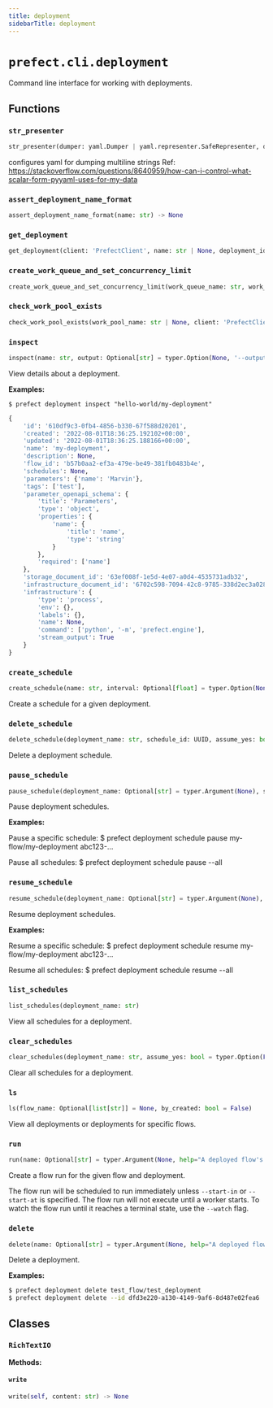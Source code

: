 ```yaml
---
title: deployment
sidebarTitle: deployment
---
```


# `prefect.cli.deployment`



Command line interface for working with deployments.


## Functions

### `str_presenter` <sup><a href="https://github.com/PrefectHQ/prefect/blob/main/src/prefect/cli/deployment.py#L65" target="_blank"><Icon icon="github" style="width: 14px; height: 14px;" /></a></sup>

```python
str_presenter(dumper: yaml.Dumper | yaml.representer.SafeRepresenter, data: str) -> yaml.ScalarNode
```


configures yaml for dumping multiline strings
Ref: https://stackoverflow.com/questions/8640959/how-can-i-control-what-scalar-form-pyyaml-uses-for-my-data


### `assert_deployment_name_format` <sup><a href="https://github.com/PrefectHQ/prefect/blob/main/src/prefect/cli/deployment.py#L91" target="_blank"><Icon icon="github" style="width: 14px; height: 14px;" /></a></sup>

```python
assert_deployment_name_format(name: str) -> None
```

### `get_deployment` <sup><a href="https://github.com/PrefectHQ/prefect/blob/main/src/prefect/cli/deployment.py#L98" target="_blank"><Icon icon="github" style="width: 14px; height: 14px;" /></a></sup>

```python
get_deployment(client: 'PrefectClient', name: str | None, deployment_id: str | None) -> DeploymentResponse
```

### `create_work_queue_and_set_concurrency_limit` <sup><a href="https://github.com/PrefectHQ/prefect/blob/main/src/prefect/cli/deployment.py#L119" target="_blank"><Icon icon="github" style="width: 14px; height: 14px;" /></a></sup>

```python
create_work_queue_and_set_concurrency_limit(work_queue_name: str, work_pool_name: str | None, work_queue_concurrency: int | None) -> None
```

### `check_work_pool_exists` <sup><a href="https://github.com/PrefectHQ/prefect/blob/main/src/prefect/cli/deployment.py#L189" target="_blank"><Icon icon="github" style="width: 14px; height: 14px;" /></a></sup>

```python
check_work_pool_exists(work_pool_name: str | None, client: 'PrefectClient | None' = None)
```

### `inspect` <sup><a href="https://github.com/PrefectHQ/prefect/blob/main/src/prefect/cli/deployment.py#L224" target="_blank"><Icon icon="github" style="width: 14px; height: 14px;" /></a></sup>

```python
inspect(name: str, output: Optional[str] = typer.Option(None, '--output', '-o', help='Specify an output format. Currently supports: json'))
```


View details about a deployment.

**Examples:**

`$ prefect deployment inspect "hello-world/my-deployment"`

```python
{
    'id': '610df9c3-0fb4-4856-b330-67f588d20201',
    'created': '2022-08-01T18:36:25.192102+00:00',
    'updated': '2022-08-01T18:36:25.188166+00:00',
    'name': 'my-deployment',
    'description': None,
    'flow_id': 'b57b0aa2-ef3a-479e-be49-381fb0483b4e',
    'schedules': None,
    'parameters': {'name': 'Marvin'},
    'tags': ['test'],
    'parameter_openapi_schema': {
        'title': 'Parameters',
        'type': 'object',
        'properties': {
            'name': {
                'title': 'name',
                'type': 'string'
            }
        },
        'required': ['name']
    },
    'storage_document_id': '63ef008f-1e5d-4e07-a0d4-4535731adb32',
    'infrastructure_document_id': '6702c598-7094-42c8-9785-338d2ec3a028',
    'infrastructure': {
        'type': 'process',
        'env': {},
        'labels': {},
        'name': None,
        'command': ['python', '-m', 'prefect.engine'],
        'stream_output': True
    }
}
```


### `create_schedule` <sup><a href="https://github.com/PrefectHQ/prefect/blob/main/src/prefect/cli/deployment.py#L311" target="_blank"><Icon icon="github" style="width: 14px; height: 14px;" /></a></sup>

```python
create_schedule(name: str, interval: Optional[float] = typer.Option(None, '--interval', help='An interval to schedule on, specified in seconds', min=0.0001), interval_anchor: Optional[str] = typer.Option(None, '--anchor-date', help='The anchor date for an interval schedule'), rrule_string: Optional[str] = typer.Option(None, '--rrule', help='Deployment schedule rrule string'), cron_string: Optional[str] = typer.Option(None, '--cron', help='Deployment schedule cron string'), cron_day_or: bool = typer.Option(True, '--day_or', help='Control how croniter handles `day` and `day_of_week` entries'), timezone: Optional[str] = typer.Option(None, '--timezone', help="Deployment schedule timezone string e.g. 'America/New_York'"), active: bool = typer.Option(True, '--active', help='Whether the schedule is active. Defaults to True.'), replace: Optional[bool] = typer.Option(False, '--replace', help="Replace the deployment's current schedule(s) with this new schedule."), assume_yes: Optional[bool] = typer.Option(False, '--accept-yes', '-y', help='Accept the confirmation prompt without prompting'))
```


Create a schedule for a given deployment.


### `delete_schedule` <sup><a href="https://github.com/PrefectHQ/prefect/blob/main/src/prefect/cli/deployment.py#L470" target="_blank"><Icon icon="github" style="width: 14px; height: 14px;" /></a></sup>

```python
delete_schedule(deployment_name: str, schedule_id: UUID, assume_yes: bool = typer.Option(False, '--accept-yes', '-y', help='Accept the confirmation prompt without prompting'))
```


Delete a deployment schedule.


### `pause_schedule` <sup><a href="https://github.com/PrefectHQ/prefect/blob/main/src/prefect/cli/deployment.py#L638" target="_blank"><Icon icon="github" style="width: 14px; height: 14px;" /></a></sup>

```python
pause_schedule(deployment_name: Optional[str] = typer.Argument(None), schedule_id: Optional[UUID] = typer.Argument(None), _all: bool = typer.Option(False, '--all', help='Pause all deployment schedules'))
```


Pause deployment schedules.

**Examples:**

Pause a specific schedule:
    $ prefect deployment schedule pause my-flow/my-deployment abc123-...

Pause all schedules:
    $ prefect deployment schedule pause --all


### `resume_schedule` <sup><a href="https://github.com/PrefectHQ/prefect/blob/main/src/prefect/cli/deployment.py#L659" target="_blank"><Icon icon="github" style="width: 14px; height: 14px;" /></a></sup>

```python
resume_schedule(deployment_name: Optional[str] = typer.Argument(None), schedule_id: Optional[UUID] = typer.Argument(None), _all: bool = typer.Option(False, '--all', help='Resume all deployment schedules'))
```


Resume deployment schedules.

**Examples:**

Resume a specific schedule:
    $ prefect deployment schedule resume my-flow/my-deployment abc123-...

Resume all schedules:
    $ prefect deployment schedule resume --all


### `list_schedules` <sup><a href="https://github.com/PrefectHQ/prefect/blob/main/src/prefect/cli/deployment.py#L680" target="_blank"><Icon icon="github" style="width: 14px; height: 14px;" /></a></sup>

```python
list_schedules(deployment_name: str)
```


View all schedules for a deployment.


### `clear_schedules` <sup><a href="https://github.com/PrefectHQ/prefect/blob/main/src/prefect/cli/deployment.py#L723" target="_blank"><Icon icon="github" style="width: 14px; height: 14px;" /></a></sup>

```python
clear_schedules(deployment_name: str, assume_yes: bool = typer.Option(False, '--accept-yes', '-y', help='Accept the confirmation prompt without prompting'))
```


Clear all schedules for a deployment.


### `ls` <sup><a href="https://github.com/PrefectHQ/prefect/blob/main/src/prefect/cli/deployment.py#L760" target="_blank"><Icon icon="github" style="width: 14px; height: 14px;" /></a></sup>

```python
ls(flow_name: Optional[list[str]] = None, by_created: bool = False)
```


View all deployments or deployments for specific flows.


### `run` <sup><a href="https://github.com/PrefectHQ/prefect/blob/main/src/prefect/cli/deployment.py#L809" target="_blank"><Icon icon="github" style="width: 14px; height: 14px;" /></a></sup>

```python
run(name: Optional[str] = typer.Argument(None, help="A deployed flow's name: <FLOW_NAME>/<DEPLOYMENT_NAME>"), deployment_id: Optional[str] = typer.Option(None, '--id', help='A deployment id to search for if no name is given'), job_variables: list[str] = typer.Option(None, '-jv', '--job-variable', help='A key, value pair (key=value) specifying a flow run job variable. The value will be interpreted as JSON. May be passed multiple times to specify multiple job variable values.'), params: list[str] = typer.Option(None, '-p', '--param', help='A key, value pair (key=value) specifying a flow parameter. The value will be interpreted as JSON. May be passed multiple times to specify multiple parameter values.'), multiparams: Optional[str] = typer.Option(None, '--params', help="A mapping of parameters to values. To use a stdin, pass '-'. Any parameters passed with `--param` will take precedence over these values."), start_in: Optional[str] = typer.Option(None, '--start-in', help="A human-readable string specifying a time interval to wait before starting the flow run. E.g. 'in 5 minutes', 'in 1 hour', 'in 2 days'."), start_at: Optional[str] = typer.Option(None, '--start-at', help="A human-readable string specifying a time to start the flow run. E.g. 'at 5:30pm', 'at 2022-08-01 17:30', 'at 2022-08-01 17:30:00'."), tags: list[str] = typer.Option(None, '--tag', help='Tag(s) to be applied to flow run.'), watch: bool = typer.Option(False, '--watch', help='Whether to poll the flow run until a terminal state is reached.'), watch_interval: Optional[int] = typer.Option(None, '--watch-interval', help='How often to poll the flow run for state changes (in seconds).'), watch_timeout: Optional[int] = typer.Option(None, '--watch-timeout', help='Timeout for --watch.'), flow_run_name: Optional[str] = typer.Option(None, '--flow-run-name', help='Custom name to give the flow run.'))
```


Create a flow run for the given flow and deployment.

The flow run will be scheduled to run immediately unless `--start-in` or `--start-at` is specified.
The flow run will not execute until a worker starts.
To watch the flow run until it reaches a terminal state, use the `--watch` flag.


### `delete` <sup><a href="https://github.com/PrefectHQ/prefect/blob/main/src/prefect/cli/deployment.py#L1063" target="_blank"><Icon icon="github" style="width: 14px; height: 14px;" /></a></sup>

```python
delete(name: Optional[str] = typer.Argument(None, help="A deployed flow's name: <FLOW_NAME>/<DEPLOYMENT_NAME>"), deployment_id: Optional[UUID] = typer.Option(None, '--id', help='A deployment id to search for if no name is given'), _all: bool = typer.Option(False, '--all', help='Delete all deployments'))
```


Delete a deployment.

**Examples:**

```bash
$ prefect deployment delete test_flow/test_deployment
$ prefect deployment delete --id dfd3e220-a130-4149-9af6-8d487e02fea6
```


## Classes

### `RichTextIO` <sup><a href="https://github.com/PrefectHQ/prefect/blob/main/src/prefect/cli/deployment.py#L212" target="_blank"><Icon icon="github" style="width: 14px; height: 14px;" /></a></sup>

**Methods:**

#### `write` <sup><a href="https://github.com/PrefectHQ/prefect/blob/main/src/prefect/cli/deployment.py#L217" target="_blank"><Icon icon="github" style="width: 14px; height: 14px;" /></a></sup>

```python
write(self, content: str) -> None
```
